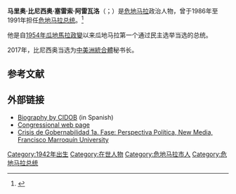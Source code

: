 {{Infobox officeholder
|honorific-prefix = [[阁下|阁下]]
|name = 马里奥·比尼西奥·塞雷索·阿雷瓦洛<br>{{lang|es|Mario Vinicio Cerezo}}
| image = Vinicio Cerezo 2017.jpg
| office = [[危地马拉总统|危地马拉总统]]
| vicepresident = Roberto Carpio Nicolle
| term_start = 1986年1月14日
| term_end = 1991年1月14日
| predecessor = {{tsl|en|Óscar Humberto Mejía Víctores|奧斯卡·溫貝托·梅希亞·維克托雷斯}}
| successor =  [[豪爾赫·安東尼奧·塞拉諾·埃利亞斯|豪爾赫·安東尼奧·塞拉諾·埃利亞斯]]
| birth_name = 马里奥·比尼西奥·塞雷索·阿雷瓦洛<br>Marco Vinicio Cerezo Arévalo
| birth_date = {{birth date and age|df=y|1942|12|26}}
| birth_place = {{GUA}}[[瓜地馬拉市|瓜地馬拉市]]
| death_date = 
| death_place = 
| party = {{tsl|en|Guatemalan Christian Democracy|危地马拉基督教民主党}}  
| spouse = Raquel Blandón（离异）
| children = 
| alma_mater = [[聖卡洛斯大學|聖卡洛斯大學]]
| website = 
| nationality = {{GUA}}
}}
'''马里奥·比尼西奥·塞雷索·阿雷瓦洛'''（{{lang-es|Marco Vinicio Cerezo Arévalo}}；{{bd|1942年|12月26日|}}）是[[危地马拉|危地马拉]]政治人物，曾于1986年至1991年担任[[危地马拉总统|危地马拉总统]]。<ref>{{cite news|url=http://nl.newsbank.com/nl-search/we/Archives?p_product=SJ&s_site=mercurynews&p_multi=SJ&p_theme=realcities&p_action=search&p_maxdocs=200&p_topdoc=1&p_text_direct-0=0EB727C04FAF20B2&p_field_direct-0=document_id&p_perpage=10&p_sort=YMD_date:D&s_trackval=GooglePM|title=Guatemala President-Elect Prevails; Cerezo Forces Retirement of Key General in Test of Wills With Army|work=[[San_Jose_Mercury_News|San Jose Mercury News]]|date=1986-01-10|accessdate=2012-06-19|archive-date=2016-03-04|archive-url=https://web.archive.org/web/20160304134725/http://nl.newsbank.com/nl-search/we/Archives?p_product=SJ&s_site=mercurynews&p_multi=SJ&p_theme=realcities&p_action=search&p_maxdocs=200&p_topdoc=1&p_text_direct-0=0EB727C04FAF20B2&p_field_direct-0=document_id&p_perpage=10&p_sort=YMD_date:D&s_trackval=GooglePM|dead-url=no}}</ref>

他是自[[1954年瓜地馬拉政變|1954年瓜地馬拉政變]]以来瓜地马拉第一个通过民主选举当选的总统。

2017年，比尼西奥当选为[[中美洲統合體|中美洲統合體]]秘书长。

==参考文献==
{{reflist}}

==外部链接==
*[http://www.cidob.org/biografias_lideres_politicos/america_central_y_caribe/guatemala/vinicio_cerezo_arevalo Biography by CIDOB] {{Wayback|url=http://www.cidob.org/biografias_lideres_politicos/america_central_y_caribe/guatemala/vinicio_cerezo_arevalo |date=20210301062032 }} (in Spanish)
*[http://www.congreso.gob.gt/gt/ver_diputado.asp?id=1 Congressional web page] {{Wayback|url=http://www.congreso.gob.gt/gt/ver_diputado.asp?id=1 |date=20071214145558 }}
*[http://newmedia.ufm.edu.gt/pagina.asp?nom=crisisgobernabilidad Crisis de Gobernabilidad 1a. Fase: Perspectiva Política, New Media, Francisco Marroquín University] {{Wayback|url=http://newmedia.ufm.edu.gt/pagina.asp?nom=crisisgobernabilidad |date=20070610154701 }}

{{DEFAULTSORT:Cerezo, Vinicio}}
[[Category:1942年出生|Category:1942年出生]]
[[Category:在世人物|Category:在世人物]]
[[Category:危地马拉市人|Category:危地马拉市人]]
[[Category:危地马拉总统|Category:危地马拉总统]]